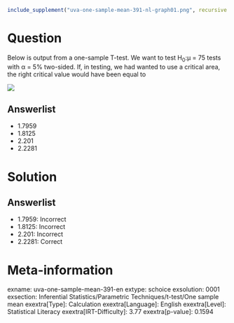 ```r
include_supplement("uva-one-sample-mean-391-nl-graph01.png", recursive = TRUE)
```

Question
========

Below is output from a one-sample T-test. We want to test H~0~:μ
= 75 tests with α = 5% two-sided. If, in testing, we had wanted to use a critical area, the right critical value would have been equal to

![](uva-one-sample-mean-391-nl-graph01.png)

Answerlist
----------

* 1.7959
* 1.8125
* 2.201
* 2.2281

Solution
========

Answerlist
----------

* 1.7959: Incorrect
* 1.8125: Incorrect
* 2.201: Incorrect
* 2.2281: Correct

Meta-information
================
exname: uva-one-sample-mean-391-en
extype: schoice
exsolution: 0001
exsection: Inferential Statistics/Parametric Techniques/t-test/One sample mean
exextra[Type]: Calculation
exextra[Language]: English
exextra[Level]: Statistical Literacy
exextra[IRT-Difficulty]: 3.77
exextra[p-value]: 0.1594

